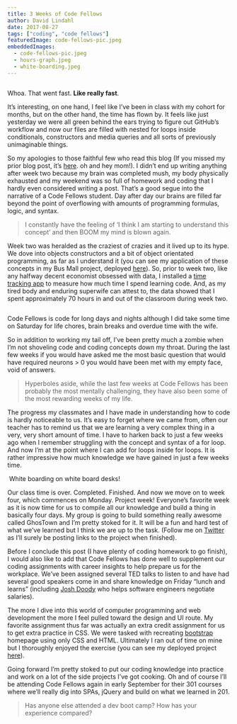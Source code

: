 ```yaml
---
title: 3 Weeks of Code Fellows
author: David Lindahl
date: 2017-08-27
tags: ["coding", "code fellows"]
featuredImage: code-fellows-pic.jpeg
embeddedImages:
  - code-fellows-pic.jpeg
  - hours-graph.jpeg
  - white-boarding.jpeg
---
```


<Img fluid={props.embedded.image1.fluid} />

Whoa. That went fast. **Like really fast**.

It’s interesting, on one hand, I feel like I’ve been in class with my cohort for months, but on the other hand, the time has flown by. It feels like just yesterday we were all green behind the ears trying to figure out GitHub’s workflow and now our files are filled with nested for loops inside conditionals, constructors and media queries and all sorts of previously unimaginable things.

So my apologies to those faithful few who read this blog (If you missed my prior blog post, it’s [here](https://blog.endpointmedia.co/my-first-week-at-code-school-955d4690b61f). oh and hey mom!). I didn’t end up writing anything after week two because my brain was completed mush, my body physically exhausted and my weekend was so full of homework and coding that I hardly even considered writing a post. That’s a good segue into the narrative of a Code Fellows student. Day after day our brains are filled far beyond the point of overflowing with amounts of programming formulas, logic, and syntax.

> I constantly have the feeling of ‘I think I am starting to understand this concept’ and then BOOM my mind is blown again.

Week two was heralded as the craziest of crazies and it lived up to its hype. We dove into objects constructors and a bit of object orientated programming, as far as I understand it (you can see my application of these concepts in my Bus Mall project, deployed [here](https://austriker27.github.io/bus-mall/)). So, prior to week two, like any halfway decent economist obsessed with data, I installed a [time tracking app](https://timesheet.io/) to measure how much time I spend learning code. And, as my tired body and enduring superwife can attest to, the data showed that I spent approximately 70 hours in and out of the classroom during week two.

<Img fluid={props.embedded.image2.fluid} />

Code Fellows is code for long days and nights although I did take some time on Saturday for life chores, brain breaks and overdue time with the wife.

So in addition to working my tail off, I’ve been pretty much a zombie when I’m not shoveling code and coding concepts down my throat. During the last few weeks if you would have asked me the most basic question that would have required neurons > 0 you would have been met with my empty face, void of answers.

> Hyperboles aside, while the last few weeks at Code Fellows has been probably the most mentally challenging, they have also been some of the most rewarding weeks of my life.

The progress my classmates and I have made in understanding how to code is hardly noticeable to us. It’s easy to forget where we came from, often our teacher has to remind us that we are learning a very complex thing in a very, very short amount of time. I have to harken back to just a few weeks ago when I remember struggling with the concept and syntax of a for loop. And now I’m at the point where I can add for loops inside for loops. It is rather impressive how much knowledge we have gained in just a few weeks time.

<Img fluid={props.embedded.image3.fluid} />
White boarding on white board desks!

Our class time is over. Completed. Finished. And now we move on to week four, which commences on Monday. Project week! Everyone’s favorite week as it is now time for us to compile all our knowledge and build a thing in basically four days. My group is going to build something really awesome called GhosTown and I’m pretty stoked for it. It will be a fun and hard test of what we’ve learned but I think we are up to the task. (Follow me on [Twitter](http://twitter.com/austriker27) as I’ll surely be posting links to the project when finished).

Before I conclude this post (I have plenty of coding homework to go finish), I would also like to add that Code Fellows has done well to supplement our coding assignments with career insights to help prepare us for the workplace. We’ve been assigned several TED talks to listen to and have had several good speakers come in and share knowledge on Friday “lunch and learns” (including [Josh Doody](https://medium.com/u/42d27e896dd8) who helps software engineers negotiate salaries).

The more I dive into this world of computer programming and web development the more I feel pulled toward the design and UI route. My favorite assignment thus far was actually an extra credit assignment for us to get extra practice in CSS. We were tasked with recreating [bootstrap](https://getbootstrap.com/) homepage using only CSS and HTML. Ultimately I ran out of time on mine but I thoroughly enjoyed the exercise (you can see my deployed project [here](https://austriker27.github.io/css-extras/bootstrap/)).

Going forward I’m pretty stoked to put our coding knowledge into practice and work on a lot of the side projects I’ve got cooking. Oh and of course I’ll be attending Code Fellows again in early September for their 301 courses where we’ll really dig into SPAs, jQuery and build on what we learned in 201.

> Has anyone else attended a dev boot camp? How has your experience compared?